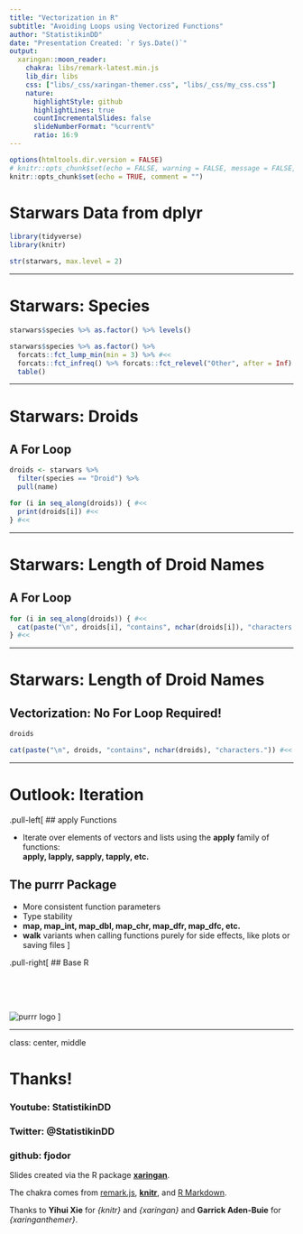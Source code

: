 ---
title: "Vectorization in R"
subtitle: "Avoiding Loops using Vectorized Functions"
author: "StatistikinDD"
date: "Presentation Created: `r Sys.Date()`"
output:
  xaringan::moon_reader:
    chakra: libs/remark-latest.min.js
    lib_dir: libs
    css: ["libs/_css/xaringan-themer.css", "libs/_css/my_css.css"]
    nature:
      highlightStyle: github
      highlightLines: true
      countIncrementalSlides: false
      slideNumberFormat: "%current%"
      ratio: 16:9
---

```{r setup, include = FALSE}

options(htmltools.dir.version = FALSE)
# knitr::opts_chunk$set(echo = FALSE, warning = FALSE, message = FALSE, comment = "")
knitr::opts_chunk$set(echo = TRUE, comment = "")

```

# Starwars Data from dplyr

```{r, message = FALSE}

library(tidyverse)
library(knitr)

str(starwars, max.level = 2)

```

---

# Starwars: Species

```{r}

starwars$species %>% as.factor() %>% levels()

```

```{r}

starwars$species %>% as.factor() %>% 
  forcats::fct_lump_min(min = 3) %>% #<<
  forcats::fct_infreq() %>% forcats::fct_relevel("Other", after = Inf) %>%#<<
  table()

```

---

# Starwars: Droids

## A For Loop

```{r}

droids <- starwars %>% 
  filter(species == "Droid") %>% 
  pull(name)

for (i in seq_along(droids)) { #<<
  print(droids[i]) #<<
} #<<

```

---

# Starwars: Length of Droid Names

## A For Loop

```{r}

for (i in seq_along(droids)) { #<<
  cat(paste("\n", droids[i], "contains", nchar(droids[i]), "characters.")) #<<
} #<<

```

---

# Starwars: Length of Droid Names

## Vectorization: No For Loop Required!

```{r}

droids

cat(paste("\n", droids, "contains", nchar(droids), "characters.")) #<<

```

---

# Outlook: Iteration

.pull-left[
## apply Functions

* Iterate over elements of vectors and lists using the **apply** family of functions:  
  **apply, lapply, sapply, tapply, etc.**

## The purrr Package

* More consistent function parameters
* Type stability
* **map, map_int, map_dbl, map_chr, map_dfr, map_dfc, etc.**  
* **walk** variants when calling functions purely for side effects, like plots or saving files
]

.pull-right[
## Base R

<br><br><br>

![purrr logo](libs/_Images/logo_purrr.png)
]

---

class: center, middle

# Thanks!

### Youtube: StatistikinDD

### Twitter: @StatistikinDD

### github: fjodor

Slides created via the R package [**xaringan**](https://github.com/yihui/xaringan).

The chakra comes from [remark.js](https://remarkjs.com), [**knitr**](https://yihui.org/knitr), and [R Markdown](https://rmarkdown.rstudio.com).

Thanks to **Yihui Xie** for *{knitr}* and *{xaringan}* and **Garrick Aden-Buie** for *{xaringanthemer}*.